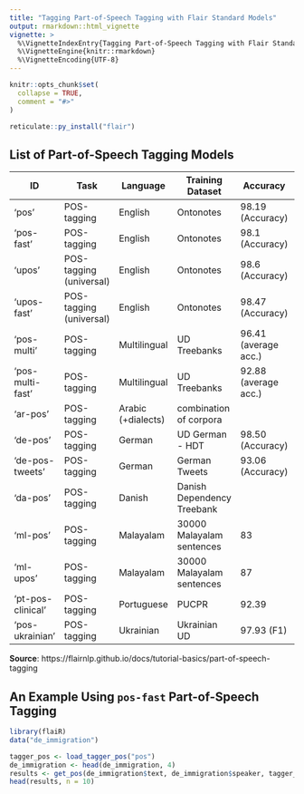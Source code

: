 ```yaml
---
title: "Tagging Part-of-Speech Tagging with Flair Standard Models"
output: rmarkdown::html_vignette
vignette: >
  %\VignetteIndexEntry{Tagging Part-of-Speech Tagging with Flair Standard Models}
  %\VignetteEngine{knitr::rmarkdown}
  %\VignetteEncoding{UTF-8}
---
```


```r
knitr::opts_chunk$set(
  collapse = TRUE,
  comment = "#>"
)
```

```r
reticulate::py_install("flair")
```

## List of Part-of-Speech Tagging Models

| ID              | Task                     | Language            | Training Dataset                  | Accuracy             | Contributor / Notes                 |
|-----------------|--------------------------|---------------------|-----------------------------------|----------------------|-------------------------------------|
| 'pos'           | POS-tagging              | English             | Ontonotes                         | 98.19 (Accuracy)     |                                     |
| 'pos-fast'      | POS-tagging              | English             | Ontonotes                         | 98.1 (Accuracy)      | (fast model)                        |
| 'upos'          | POS-tagging (universal)  | English             | Ontonotes                         | 98.6 (Accuracy)      |                                     |
| 'upos-fast'     | POS-tagging (universal)  | English             | Ontonotes                         | 98.47 (Accuracy)     | (fast model)                        |
| 'pos-multi'     | POS-tagging              | Multilingual        | UD Treebanks                      | 96.41 (average acc.) | (12 languages)                      |
| 'pos-multi-fast'| POS-tagging              | Multilingual        | UD Treebanks                      | 92.88 (average acc.) | (12 languages)                      |
| 'ar-pos'        | POS-tagging              | Arabic (+dialects)  | combination of corpora            |                      |                                     |
| 'de-pos'        | POS-tagging              | German              | UD German - HDT                   | 98.50 (Accuracy)     |                                     |
| 'de-pos-tweets' | POS-tagging              | German              | German Tweets                     | 93.06 (Accuracy)     | stefan-it                           |
| 'da-pos'        | POS-tagging              | Danish              | Danish Dependency Treebank        |                      | AmaliePauli                         |
| 'ml-pos'        | POS-tagging              | Malayalam           | 30000 Malayalam sentences        | 83                   | sabiqueqb                           |
| 'ml-upos'       | POS-tagging              | Malayalam           | 30000 Malayalam sentences        | 87                   | sabiqueqb                           |
| 'pt-pos-clinical'|POS-tagging              | Portuguese          | PUCPR                             | 92.39                | LucasFerroHAILab for clinical texts|
| 'pos-ukrainian' | POS-tagging              | Ukrainian           | Ukrainian UD                      | 97.93 (F1)           | dchaplinsky                         |

__Source__: https://flairnlp.github.io/docs/tutorial-basics/part-of-speech-tagging


## An Example Using `pos-fast` Part-of-Speech Tagging

```r
library(flaiR)
data("de_immigration")
```

```r
tagger_pos <- load_tagger_pos("pos")
de_immigration <- head(de_immigration, 4)
results <- get_pos(de_immigration$text, de_immigration$speaker, tagger_pos)
head(results, n = 10)
```

